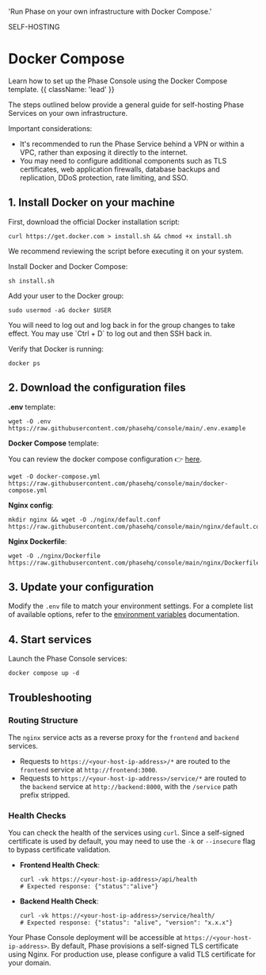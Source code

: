 
  'Run Phase on your own infrastructure with Docker Compose.'

<Tag variant="small">SELF-HOSTING</Tag>

# Docker Compose

Learn how to set up the Phase Console using the Docker Compose template. {{ className: 'lead' }}

<DocActions /> 

The steps outlined below provide a general guide for self-hosting Phase Services on your own infrastructure. 

Important considerations:
- It's recommended to run the Phase Service behind a VPN or within a VPC, rather than exposing it directly to the internet.
- You may need to configure additional components such as TLS certificates, web application firewalls, database backups and replication, DDoS protection, rate limiting, and SSO.

## 1. Install Docker on your machine

First, download the official Docker installation script:

```fish
curl https://get.docker.com > install.sh && chmod +x install.sh
```

We recommend reviewing the script before executing it on your system.

Install Docker and Docker Compose:

```fish
sh install.sh
```

Add your user to the Docker group:

```fish
sudo usermod -aG docker $USER
```

<Note>
You will need to log out and log back in for the group changes to take effect. You may use `Ctrl + D` to log out and then SSH back in.
</Note>

Verify that Docker is running:

```fish
docker ps
```

## 2. Download the configuration files

**.env** template:

```fish
wget -O .env https://raw.githubusercontent.com/phasehq/console/main/.env.example
```

**Docker Compose** template:

You can review the docker compose configuration 👉 [here](https://github.com/phasehq/console/blob/main/docker-compose.yml).

```fish
wget -O docker-compose.yml https://raw.githubusercontent.com/phasehq/console/main/docker-compose.yml
```

**Nginx config**:

```fish
mkdir nginx && wget -O ./nginx/default.conf https://raw.githubusercontent.com/phasehq/console/main/nginx/default.conf
```

**Nginx Dockerfile**:

```fish
wget -O ./nginx/Dockerfile https://raw.githubusercontent.com/phasehq/console/main/nginx/Dockerfile
```

## 3. Update your configuration

Modify the `.env` file to match your environment settings. For a complete list of available options, refer to the [environment variables](/self-hosting/configuration/envars) documentation.

## 4. Start services

Launch the Phase Console services:

```fish
docker compose up -d
```

## Troubleshooting

### Routing Structure

The `nginx` service acts as a reverse proxy for the `frontend` and `backend` services.

- Requests to `https://<your-host-ip-address>/*` are routed to the `frontend` service at `http://frontend:3000`.
- Requests to `https://<your-host-ip-address>/service/*` are routed to the `backend` service at `http://backend:8000`, with the `/service` path prefix stripped.

### Health Checks

You can check the health of the services using `curl`. Since a self-signed certificate is used by default, you may need to use the `-k` or `--insecure` flag to bypass certificate validation.

- **Frontend Health Check**:
  ```fish
  curl -vk https://<your-host-ip-address>/api/health
  # Expected response: {"status":"alive"}
  ```

- **Backend Health Check**:
  ```fish
  curl -vk https://<your-host-ip-address>/service/health/
  # Expected response: {"status": "alive", "version": "x.x.x"}
  ```

Your Phase Console deployment will be accessible at `https://<your-host-ip-address>`. By default, Phase provisions a self-signed TLS certificate using Nginx. For production use, please configure a valid TLS certificate for your domain.
